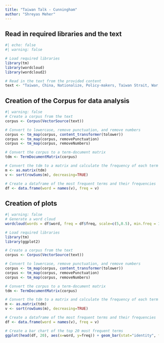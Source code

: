 ```yaml
---
title: "Taiwan Talk - Cunningham"
author: "Shreyas Meher"
---
```


## Read in required libraries and the text
```r
#| echo: false
#| warning: false

# Load required libraries
library(tm)
library(wordcloud)
library(wordcloud2)

# Read in the text from the provided content
text <- "Taiwan, China, Nationalize, Policy-makers, Taiwan Strait, War, Soldiers, American, Geopolitics, Economics, Trade, Electronics, Supply-Chain, Semiconductors, OPEC, Oil, Saudi Arabia, Geopolitics, Military-bases, Island, Okinawa, War, Taiwan, China, Japan, Oil, Nationalistic, United States, China, Territory, Geopolitics, Aircraft, Trillion, Cost, Policy, Taiwan, Domestic Politics in China, CCP, Power, China, Power, China, Threat, Nationalistic, Xi, Power, Interest, CCP, Pressure, Taiwan, Taiwan, Claim, Imperialist, Claim, Claim, Independence, Diplomatic, Beijing, Fight, War, CCP, War, Military, Modernization, War, United States, Japan, Rising, Time, Military, Navy, Air Force, Opportunity, China, United States, Military, Industrial base, War, Rival, Power, Military, CCP, Tax, Companies, Goods, Public, Military, Taiwan Strait, China, Belligerent, China, Taiwan, Taiwan, United States, Status-Quo, Status-Quo, Fuzzy, De jure, Beijing, Domestic, Legitimacy, Deterring, United States, Taiwan, Security, Respond, Beijing, War, Win, Provoke, United States, Taiwan, War, Win, Taiwan, Nancy Pelosi, Taiwan, Military, Island, Provocative, White Paper, Media, White Paper, Journalist, Beijing, White Paper, 1993, 2000, 2022, Taiwan, White Paper, Xi Jinping, White Paper, 2000, Taiwan, One country two systems, Autonomy, Military, White Paper, Promise, Beijing, Compete, 2000, Force, 2000, 2000, Force, 2022, Force, Force, Provocation, Separatist, Red-line, Red-line, Anti-Secession Law, Reunification, Reunification, Reunification, War, Operation Causeway, Casualty, Amphibious, Military, Peacekeeping, Africa, Island, Offshore, Mao, Seizure, Taiwan, Debunk, Myths, Policy making, China, Opportunity, Population, Military, Military, Lean, Power, Xi, Taiwan, CCP, Xi, Elites, China, Xi, CCP, CCP, Timeline, Timeline, Succeed, 2049, Unification, Prerequisite, Rejuvenation, Vague, 2049, Taiwan, One country two systems, One country two systems, One country two systems, Timeline, 2025, 2027, centenary, Xi, CCP, Xi, Order, Military, centenary, 2049, Peace, Conflict, War, Conflict, Escalation, Miscalculation, Reckless, Taiwan, Asserting, Tensions, United States, Washington, Catastrophe, United States, Red-line, Taiwan, China, Intentional, Resolution, Politics, Taiwan, Xi Jinping, Taiwan, Power, DPP, DPP, KMT, KMT, KMT, KMT, Consensus, 92 consensus, One country two systems, KMT, DPP, William Lai, Taipei, Taiwan, Resolve, Objective, War, Tension, Objective, Status-Quo, Tension, Taiwan, KMT, Unification, Washington, DPP, Pro-Independence, KMT,KMT, Washington, CCP, DPP, Arms, Taiwan, United States, Arms, Washington, Taiwan, TECRO, TECRO, Nancy Pelosi, TECRO, China, United States, Nancy Pelosi, China, TECRO, Status-quo, Military, Escalation, Deterrent"
```

## Creation of the Corpus for data analysis

```r
#| warning: false
# Create a corpus from the text
corpus <- Corpus(VectorSource(text))

# Convert to lowercase, remove punctuation, and remove numbers
corpus <- tm_map(corpus, content_transformer(tolower))
corpus <- tm_map(corpus, removePunctuation)
corpus <- tm_map(corpus, removeNumbers)

# Convert the corpus to a term-document matrix
tdm <- TermDocumentMatrix(corpus)

# Convert the tdm to a matrix and calculate the frequency of each term
m <- as.matrix(tdm)
v <- sort(rowSums(m), decreasing=TRUE)

# Create a dataframe of the most frequent terms and their frequencies
df <- data.frame(word = names(v), freq = v)

```

## Creation of plots


```r
#| warning: false
# Generate a word cloud
wordcloud(words = df$word, freq = df$freq, scale=c(5,0.5), min.freq = 1, max.words=Inf, random.order=FALSE, rot.per=0.35, colors=brewer.pal(8, "Dark2"))

# Load required libraries
library(tm)
library(ggplot2)

# Create a corpus from the text
corpus <- Corpus(VectorSource(text))

# Convert to lowercase, remove punctuation, and remove numbers
corpus <- tm_map(corpus, content_transformer(tolower))
corpus <- tm_map(corpus, removePunctuation)
corpus <- tm_map(corpus, removeNumbers)

# Convert the corpus to a term-document matrix
tdm <- TermDocumentMatrix(corpus)

# Convert the tdm to a matrix and calculate the frequency of each term
m <- as.matrix(tdm)
v <- sort(rowSums(m), decreasing=TRUE)

# Create a dataframe of the most frequent terms and their frequencies
df <- data.frame(word = names(v), freq = v)

# Create a bar chart of the top 20 most frequent terms
ggplot(head(df, 20), aes(x=word, y=freq)) + geom_bar(stat="identity", fill="dodgerblue") + xlab("Words") + ylab("Frequency") + ggtitle("Most Frequent Words in Cunningham Talk") + theme(plot.title = element_text(hjust = 0.5))
```